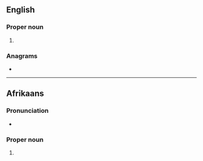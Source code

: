 {{also|hos|HOS|hô|hös|hős|hoš|hoş}}
==English==

===Proper noun===
{{en-proper noun}}

# {{abbreviation of|en|Hosea}}

===Anagrams===
* {{anagrams|en|a=hos|OHS|OHs|Osh|SHO|Sho|Soh|ohs|osh|sho|sho'|soh}}

----

==Afrikaans==

===Pronunciation===
* {{audio|af|LL-Q14196 (afr)-Oesjaar-Hos..wav|Audio}}

===Proper noun===
{{af-proper noun}}

# {{lb|af|biblical}} {{abbreviation of|af|Hosea}}